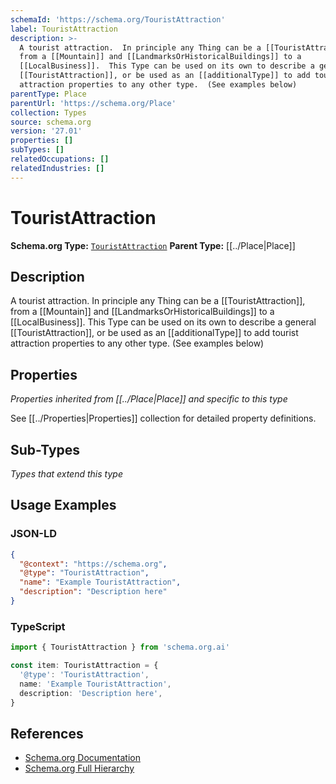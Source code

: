 ```yaml
---
schemaId: 'https://schema.org/TouristAttraction'
label: TouristAttraction
description: >-
  A tourist attraction.  In principle any Thing can be a [[TouristAttraction]],
  from a [[Mountain]] and [[LandmarksOrHistoricalBuildings]] to a
  [[LocalBusiness]].  This Type can be used on its own to describe a general
  [[TouristAttraction]], or be used as an [[additionalType]] to add tourist
  attraction properties to any other type.  (See examples below)
parentType: Place
parentUrl: 'https://schema.org/Place'
collection: Types
source: schema.org
version: '27.01'
properties: []
subTypes: []
relatedOccupations: []
relatedIndustries: []
---
```

# TouristAttraction

**Schema.org Type:** [`TouristAttraction`](https://schema.org/TouristAttraction)
**Parent Type:** [[../Place|Place]]

## Description

A tourist attraction.  In principle any Thing can be a [[TouristAttraction]], from a [[Mountain]] and [[LandmarksOrHistoricalBuildings]] to a [[LocalBusiness]].  This Type can be used on its own to describe a general [[TouristAttraction]], or be used as an [[additionalType]] to add tourist attraction properties to any other type.  (See examples below)

## Properties

*Properties inherited from [[../Place|Place]] and specific to this type*

See [[../Properties|Properties]] collection for detailed property definitions.

## Sub-Types

*Types that extend this type*

## Usage Examples

### JSON-LD

```json
{
  "@context": "https://schema.org",
  "@type": "TouristAttraction",
  "name": "Example TouristAttraction",
  "description": "Description here"
}
```

### TypeScript

```typescript
import { TouristAttraction } from 'schema.org.ai'

const item: TouristAttraction = {
  '@type': 'TouristAttraction',
  name: 'Example TouristAttraction',
  description: 'Description here',
}
```

## References

- [Schema.org Documentation](https://schema.org/TouristAttraction)
- [Schema.org Full Hierarchy](https://schema.org/docs/full.html)

